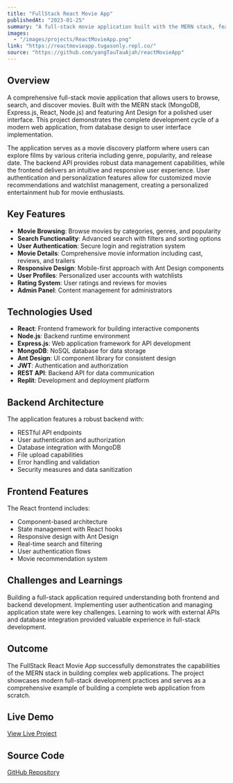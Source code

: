 ```yaml
---
title: "FullStack React Movie App"
publishedAt: "2023-01-25"
summary: "A full-stack movie application built with the MERN stack, featuring movie browsing, user authentication, and responsive design with Ant Design components."
images:
  - "/images/projects/ReactMovieApp.png"
link: "https://reactmovieapp.tugasonly.repl.co/"
source: "https://github.com/yangTauTauAjah/reactMovieApp"
---
```


## Overview

A comprehensive full-stack movie application that allows users to browse, search, and discover movies. Built with the MERN stack (MongoDB, Express.js, React, Node.js) and featuring Ant Design for a polished user interface. This project demonstrates the complete development cycle of a modern web application, from database design to user interface implementation.

The application serves as a movie discovery platform where users can explore films by various criteria including genre, popularity, and release date. The backend API provides robust data management capabilities, while the frontend delivers an intuitive and responsive user experience. User authentication and personalization features allow for customized movie recommendations and watchlist management, creating a personalized entertainment hub for movie enthusiasts.

## Key Features

- **Movie Browsing**: Browse movies by categories, genres, and popularity
- **Search Functionality**: Advanced search with filters and sorting options
- **User Authentication**: Secure login and registration system
- **Movie Details**: Comprehensive movie information including cast, reviews, and trailers
- **Responsive Design**: Mobile-first approach with Ant Design components
- **User Profiles**: Personalized user accounts with watchlists
- **Rating System**: User ratings and reviews for movies
- **Admin Panel**: Content management for administrators

## Technologies Used

- **React**: Frontend framework for building interactive components
- **Node.js**: Backend runtime environment
- **Express.js**: Web application framework for API development
- **MongoDB**: NoSQL database for data storage
- **Ant Design**: UI component library for consistent design
- **JWT**: Authentication and authorization
- **REST API**: Backend API for data communication
- **Replit**: Development and deployment platform

## Backend Architecture

The application features a robust backend with:
- RESTful API endpoints
- User authentication and authorization
- Database integration with MongoDB
- File upload capabilities
- Error handling and validation
- Security measures and data sanitization

## Frontend Features

The React frontend includes:
- Component-based architecture
- State management with React hooks
- Responsive design with Ant Design
- Real-time search and filtering
- User authentication flows
- Movie recommendation system

## Challenges and Learnings

Building a full-stack application required understanding both frontend and backend development. Implementing user authentication and managing application state were key challenges. Learning to work with external APIs and database integration provided valuable experience in full-stack development.

## Outcome

The FullStack React Movie App successfully demonstrates the capabilities of the MERN stack in building complex web applications. The project showcases modern full-stack development practices and serves as a comprehensive example of building a complete web application from scratch.

## Live Demo

[View Live Project](https://reactmovieapp.tugasonly.repl.co/)

## Source Code

[GitHub Repository](https://github.com/yangTauTauAjah/reactMovieApp) 